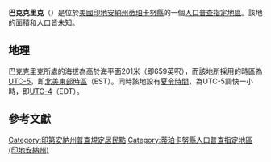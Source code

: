 {{noteTA
|G1=USState
|G2=地名
|G3=Unit
}}
{{Infobox settlement
|official_name            = 巴克克里克
|native_name = Buck Creek
|settlement_type          = [[人口普查指定地區|人口普查指定地區]]
|image_skyline            = Buck Creek, Indiana.png
|imagesize                = 250px
|image_map                = Tippecanoe County Indiana Incorporated and Unincorporated areas Buck Creek Highlighted 1808812.svg
|mapsize                  = 250px
|pushpin_map              = USA Indiana
|pushpin_label            = 巴克克里克
|pushpin_label_position   = top
|pushpin_map_caption      = 巴克克里克在印地安納州的位置
|subdivision_type         = [[世界政區索引|國家]]
|subdivision_type1        = [[美国州份|州份]]
|subdivision_type2        = [[印地安納州行政区划|縣]]
|subdivision_name         = [[美国|美国]]
|subdivision_name1        = [[印地安納州|印地安納州]]
|subdivision_name2        = [[蒂珀卡努縣_(印地安納州)|蒂珀卡努縣]]
|elevation_ft             = 659
|elevation_m              = 201
|area_total_km2           = 
|area_total_sq_mi         = 
|area_land_km2            = 
|area_land_sq_mi          = 
|area_water_km2           = 
|area_water_sq_mi         = 
|population_as_of         = 2010
|population_footnotes     = 
|population_total         = 
|population_metro         = 
|population_density_km2   = auto
|population_density_sq_mi = auto
|timezone                 = [[北美东部时区|北美东部时区]]
|utc_offset               = -5
|coordinates              = {{coord|40|29|16|N|86|45|42|W|display=inline,title}}
| coor_pinpoint           = 
| coordinates_footnotes   = 
|timezone_DST             = EDT
|utc_offset_DST           = -4
|postal_code_type         = [[美國郵區編號|郵區編號]]
|postal_code              = 47924
|area_code                = {{link-en|电话区号765|Area code 765|765}}
|blank_name = [[地名信息系统|GNIS ID]]
|blank_info = 449626<ref name="GNIS">{{cite gnis|449626|Buck Creek}}</ref>
}}
'''巴克克里克'''（{{lang-en|Buck Creek}}）是位於[[美國|美國]][[印地安納州|印地安納州]][[蒂珀卡努縣_(印地安納州)|蒂珀卡努縣]]的一個[[人口普查指定地區|人口普查指定地區]]。該地的面積和人口皆未知。

== 地理 ==
巴克克里克所處的海拔為高於海平面201米（即659英呎），而該地所採用的時區為[[UTC-5|UTC-5]]，即[[北美東部時區|北美東部時區]]（EST）。同時該地設有[[夏令時間|夏令時間]]，為UTC-5調快一小時，即[[UTC-4|UTC-4]]（EDT）。

== 參考文獻 ==
{{reflist}}

{{蒂珀卡努縣 (印地安納州)}}

{{DEFAULTSORT:Buck Creek}}
[[Category:印第安納州普查規定居民點|Category:印第安納州普查規定居民點]]
[[Category:蒂珀卡努縣人口普查指定地區_(印地安納州)|Category:蒂珀卡努縣人口普查指定地區 (印地安納州)]]

{{Indiana-geo-stub}}